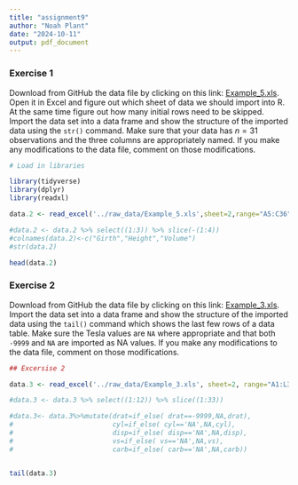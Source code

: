 ---
title: "assignment9"
author: "Noah Plant"
date: "2024-10-11"
output: pdf_document
---




### Exercise 1 {-}

Download from GitHub the data file by clicking on this link:  [Example_5.xls](https://github.com/BuscagliaR/STA_444_v2/raw/refs/heads/main/data-raw/Example_5.xls). Open it in Excel and figure out which sheet of data we should import into R. At the same time figure out how many initial rows need to be skipped. Import the data set into a data frame and show the structure of the imported data using the `str()` command. Make sure that your data has $n=31$ observations and the three columns are appropriately named. If you make any modifications to the data file, comment on those modifications.


```{r, message=FALSE}
# Load in libraries

library(tidyverse)
library(dplyr)
library(readxl)
```


```{r, message=FALSE}

data.2 <- read_excel('../raw_data/Example_5.xls',sheet=2,range="A5:C36")

#data.2 <- data.2 %>% select((1:3)) %>% slice(-(1:4))
#colnames(data.2)<-c("Girth","Height","Volume")
#str(data.2)

head(data.2)

```



### Exercise 2 {-}

Download from GitHub the data file by clicking on this link: [Example_3.xls](https://github.com/BuscagliaR/STA_444_v2/raw/refs/heads/main/data-raw/Example_3.xls). Import the data set into a data frame and show the structure of the imported data using the `tail()` command which shows the last few rows of a data table. Make sure the Tesla values are `NA` where appropriate and that both `-9999` and `NA` are imported as NA values. If you make any modifications to the data file, comment on those modifications.



```{r}

## Excersise 2

data.3 <- read_excel('../raw_data/Example_3.xls', sheet=2, range="A1:L34", na=c('NA',-9999))

#data.3 <- data.3 %>% select((1:12)) %>% slice((1:33))

#data.3<- data.3%>%mutate(drat=if_else( drat==-9999,NA,drat),
#                         cyl=if_else( cyl=='NA',NA,cyl),
#                         disp=if_else( disp=='NA',NA,disp),
#                         vs=if_else( vs=='NA',NA,vs),
#                         carb=if_else( carb=='NA',NA,carb))


tail(data.3)


```





